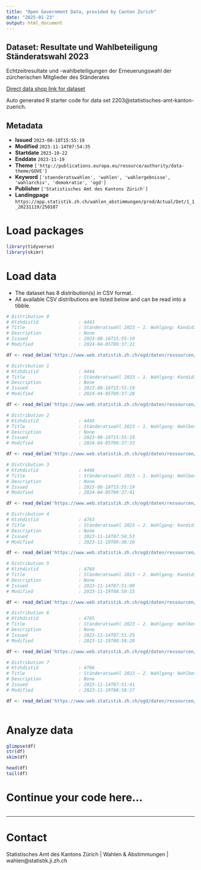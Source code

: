 ```yaml
---
title: "Open Government Data, provided by Canton Zurich"
date: "2025-01-23"
output: html_document
---
```


## Dataset: Resultate und Wahlbeteiligung Ständeratswahl 2023

Echtzeitresultate und -wahlbeteiligungen der Erneuerungswahl der zürcherischen Mitglieder des Ständerates

[Direct data shop link for dataset](https://www.zh.ch/de/politik-staat/statistik-daten/datenkatalog.html#/datasets/2203@statistisches-amt-kanton-zuerich)

Auto generated R starter code for data set 2203@statistisches-amt-kanton-zuerich.

## Metadata

- **Issued** `2023-08-18T15:55:19`
- **Modified** `2023-11-14T07:54:35`
- **Startdate** `2023-10-22`
- **Enddate** `2023-11-19`
- **Theme** `['http://publications.europa.eu/resource/authority/data-theme/GOVE']`
- **Keyword** `['staenderatswahlen', 'wahlen', 'wahlergebnisse', 'wahlarchiv', 'demokratie', 'ogd']`
- **Publisher** `['Statistisches Amt des Kantons Zürich']`
- **Landingpage** `https://app.statistik.zh.ch/wahlen_abstimmungen/prod/Actual/Det/1_1_20231119/250107`


# Load packages

```r

library(tidyverse)
library(skimr)

```

# Load data

-   The dataset has 8 distribution(s) in CSV format.
-   All available CSV distributions are listed below and can be read into a tibble.

```r

# Distribution 0
# Ktzhdistid               : 4443
# Title                    : Ständeratswahl 2023 – 1. Wahlgang: Kandidierendenresultate Ebene Kanton
# Description              : None
# Issued                   : 2023-08-18T15:55:19
# Modified                 : 2024-04-05T09:37:22

df <- read_delim('https://www.web.statistik.zh.ch/ogd/daten/ressourcen/KTZH_00002203_00004443.csv')

# Distribution 1
# Ktzhdistid               : 4444
# Title                    : Ständeratswahl 2023 – 1. Wahlgang: Kandidierendenresultate Ebene Gemeinden
# Description              : None
# Issued                   : 2023-08-18T15:55:19
# Modified                 : 2024-04-05T09:37:28

df <- read_delim('https://www.web.statistik.zh.ch/ogd/daten/ressourcen/KTZH_00002203_00004444.csv')

# Distribution 2
# Ktzhdistid               : 4445
# Title                    : Ständeratswahl 2023 – 1. Wahlgang: Wahlbeteiligung Ebene Kanton
# Description              : None
# Issued                   : 2023-08-18T15:55:19
# Modified                 : 2024-04-05T09:37:33

df <- read_delim('https://www.web.statistik.zh.ch/ogd/daten/ressourcen/KTZH_00002203_00004445.csv')

# Distribution 3
# Ktzhdistid               : 4446
# Title                    : Ständeratswahl 2023 – 1. Wahlgang: Wahlbeteiligung Ebene Gemeinden
# Description              : None
# Issued                   : 2023-08-18T15:55:19
# Modified                 : 2024-04-05T09:37:41

df <- read_delim('https://www.web.statistik.zh.ch/ogd/daten/ressourcen/KTZH_00002203_00004446.csv')

# Distribution 4
# Ktzhdistid               : 4763
# Title                    : Ständeratswahl 2023 – 2. Wahlgang: Kandidierendenresultate Ebene Kanton
# Description              : None
# Issued                   : 2023-11-14T07:50:53
# Modified                 : 2023-11-19T09:36:16

df <- read_delim('https://www.web.statistik.zh.ch/ogd/daten/ressourcen/KTZH_00002203_00004763.csv')

# Distribution 5
# Ktzhdistid               : 4764
# Title                    : Ständeratswahl 2023 – 2. Wahlgang: Kandidierendenresultate Ebene Gemeinden
# Description              : None
# Issued                   : 2023-11-14T07:51:09
# Modified                 : 2023-11-19T08:58:15

df <- read_delim('https://www.web.statistik.zh.ch/ogd/daten/ressourcen/KTZH_00002203_00004764.csv')

# Distribution 6
# Ktzhdistid               : 4765
# Title                    : Ständeratswahl 2023 – 2. Wahlgang: Wahlbeteiligung Ebene Kanton
# Description              : None
# Issued                   : 2023-11-14T07:51:25
# Modified                 : 2023-11-19T08:58:20

df <- read_delim('https://www.web.statistik.zh.ch/ogd/daten/ressourcen/KTZH_00002203_00004765.csv')

# Distribution 7
# Ktzhdistid               : 4766
# Title                    : Ständeratswahl 2023 – 2. Wahlgang: Wahlbeteiligung Ebene Gemeinden
# Description              : None
# Issued                   : 2023-11-14T07:51:41
# Modified                 : 2023-11-19T08:58:27

df <- read_delim('https://www.web.statistik.zh.ch/ogd/daten/ressourcen/KTZH_00002203_00004766.csv')



```

# Analyze data

```r

glimpse(df)
str(df)
skim(df)

head(df)
tail(df)

```

# Continue your code here...

```r

```

------------------------------------------------------------------------

# Contact

Statistisches Amt des Kantons Zürich | Wahlen & Abstimmungen | wahlen@statistik.ji.zh.ch
